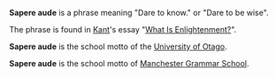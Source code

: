 '''Sapere aude''' is a phrase meaning "Dare to know." or "Dare to be wise".

The phrase is found in [[Kant]]'s essay "[[What Is Enlightenment?]]".

'''Sapere aude''' is the school motto of the [[University of Otago]].

'''Sapere aude''' is the school motto of [[Manchester Grammar School]].

{{disambig}}